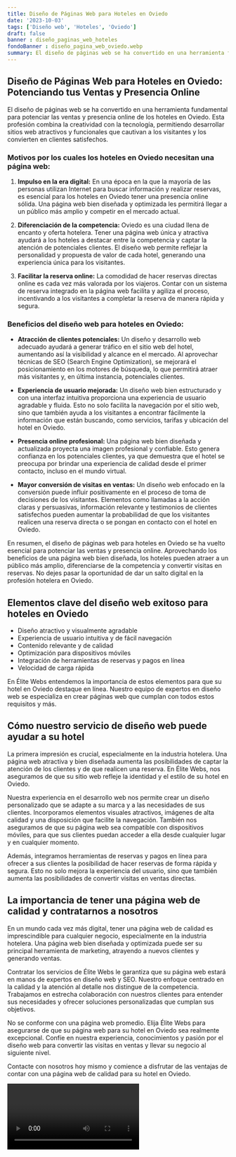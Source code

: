 ```yaml
---
title: Diseño de Páginas Web para Hoteles en Oviedo
date: '2023-10-03'
tags: ['Diseño web', 'Hoteles', 'Oviedo']
draft: false
banner : diseño_paginas_web_hoteles
fondoBanner : diseño_pagina_web_oviedo.webp
summary: El diseño de páginas web se ha convertido en una herramienta fundamental para potenciar las ventas y presencia online de los hoteles en Oviedo. Esta profesión combina la creatividad con la tecnología, permitiendo desarrollar sitios web atractivos y funcionales que cautivan a los visitantes y los convierten en clientes satisfechos.
---
```


## **Diseño de Páginas Web para Hoteles en Oviedo: Potenciando tus Ventas y Presencia Online**

El diseño de páginas web se ha convertido en una herramienta fundamental para potenciar las ventas y presencia online de los hoteles en Oviedo. Esta profesión combina la creatividad con la tecnología, permitiendo desarrollar sitios web atractivos y funcionales que cautivan a los visitantes y los convierten en clientes satisfechos.

### **Motivos por los cuales los hoteles en Oviedo necesitan una página web:**

1. **Impulso en la era digital:** En una época en la que la mayoría de las personas utilizan Internet para buscar información y realizar reservas, es esencial para los hoteles en Oviedo tener una presencia online sólida. Una página web bien diseñada y optimizada les permitirá llegar a un público más amplio y competir en el mercado actual.

2. **Diferenciación de la competencia:** Oviedo es una ciudad llena de encanto y oferta hotelera. Tener una página web única y atractiva ayudará a los hoteles a destacar entre la competencia y captar la atención de potenciales clientes. El diseño web permite reflejar la personalidad y propuesta de valor de cada hotel, generando una experiencia única para los visitantes.

3. **Facilitar la reserva online:** La comodidad de hacer reservas directas online es cada vez más valorada por los viajeros. Contar con un sistema de reserva integrado en la página web facilita y agiliza el proceso, incentivando a los visitantes a completar la reserva de manera rápida y segura.

### **Beneficios del diseño web para hoteles en Oviedo:**

- **Atracción de clientes potenciales:** Un diseño y desarrollo web adecuado ayudará a generar tráfico en el sitio web del hotel, aumentando así la visibilidad y alcance en el mercado. Al aprovechar técnicas de SEO (Search Engine Optimization), se mejorará el posicionamiento en los motores de búsqueda, lo que permitirá atraer más visitantes y, en última instancia, potenciales clientes.

- **Experiencia de usuario mejorada:** Un diseño web bien estructurado y con una interfaz intuitiva proporciona una experiencia de usuario agradable y fluida. Esto no solo facilita la navegación por el sitio web, sino que también ayuda a los visitantes a encontrar fácilmente la información que están buscando, como servicios, tarifas y ubicación del hotel en Oviedo.

- **Presencia online profesional:** Una página web bien diseñada y actualizada proyecta una imagen profesional y confiable. Esto genera confianza en los potenciales clientes, ya que demuestra que el hotel se preocupa por brindar una experiencia de calidad desde el primer contacto, incluso en el mundo virtual.

- **Mayor conversión de visitas en ventas:** Un diseño web enfocado en la conversión puede influir positivamente en el proceso de toma de decisiones de los visitantes. Elementos como llamadas a la acción claras y persuasivas, información relevante y testimonios de clientes satisfechos pueden aumentar la probabilidad de que los visitantes realicen una reserva directa o se pongan en contacto con el hotel en Oviedo.

En resumen, el diseño de páginas web para hoteles en Oviedo se ha vuelto esencial para potenciar las ventas y presencia online. Aprovechando los beneficios de una página web bien diseñada, los hoteles pueden atraer a un público más amplio, diferenciarse de la competencia y convertir visitas en reservas. No dejes pasar la oportunidad de dar un salto digital en la profesión hotelera en Oviedo.

<GifSeo />

<Cta />

## Elementos clave del diseño web exitoso para hoteles en Oviedo

- Diseño atractivo y visualmente agradable
- Experiencia de usuario intuitiva y de fácil navegación
- Contenido relevante y de calidad
- Optimización para dispositivos móviles
- Integración de herramientas de reservas y pagos en línea
- Velocidad de carga rápida

En Élite Webs entendemos la importancia de estos elementos para que su hotel en Oviedo destaque en línea. Nuestro equipo de expertos en diseño web se especializa en crear páginas web que cumplan con todos estos requisitos y más. 

## Cómo nuestro servicio de diseño web puede ayudar a su hotel

La primera impresión es crucial, especialmente en la industria hotelera. Una página web atractiva y bien diseñada aumenta las posibilidades de captar la atención de los clientes y de que realicen una reserva. En Élite Webs, nos aseguramos de que su sitio web refleje la identidad y el estilo de su hotel en Oviedo.

Nuestra experiencia en el desarrollo web nos permite crear un diseño personalizado que se adapte a su marca y a las necesidades de sus clientes. Incorporamos elementos visuales atractivos, imágenes de alta calidad y una disposición que facilite la navegación. También nos aseguramos de que su página web sea compatible con dispositivos móviles, para que sus clientes puedan acceder a ella desde cualquier lugar y en cualquier momento.

Además, integramos herramientas de reservas y pagos en línea para ofrecer a sus clientes la posibilidad de hacer reservas de forma rápida y segura. Esto no solo mejora la experiencia del usuario, sino que también aumenta las posibilidades de convertir visitas en ventas directas.

## La importancia de tener una página web de calidad y contratarnos a nosotros

En un mundo cada vez más digital, tener una página web de calidad es imprescindible para cualquier negocio, especialmente en la industria hotelera. Una página web bien diseñada y optimizada puede ser su principal herramienta de marketing, atrayendo a nuevos clientes y generando ventas.

Contratar los servicios de Élite Webs le garantiza que su página web estará en manos de expertos en diseño web y SEO. Nuestro enfoque centrado en la calidad y la atención al detalle nos distingue de la competencia. Trabajamos en estrecha colaboración con nuestros clientes para entender sus necesidades y ofrecer soluciones personalizadas que cumplan sus objetivos.

No se conforme con una página web promedio. Elija Élite Webs para asegurarse de que su página web para su hotel en Oviedo sea realmente excepcional. Confíe en nuestra experiencia, conocimientos y pasión por el diseño web para convertir las visitas en ventas y llevar su negocio al siguiente nivel.

Contacte con nosotros hoy mismo y comience a disfrutar de las ventajas de contar con una página web de calidad para su hotel en Oviedo.

<Video />

<CtaBot job='Hoteles' city='Oviedo'/>

<Gmaps query='Oviedo+españa+maps' />